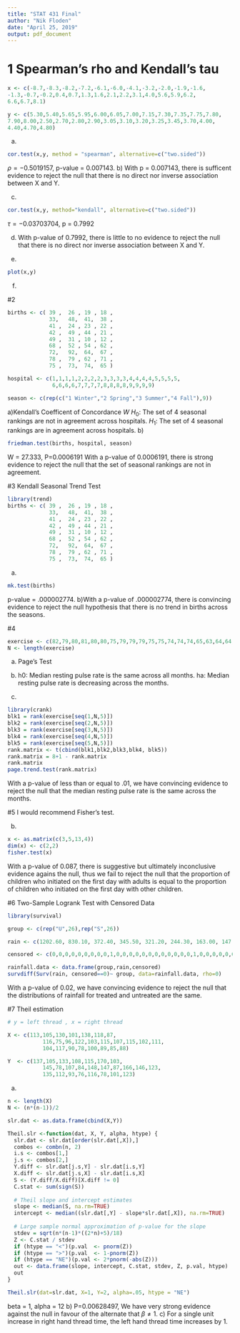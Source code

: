 ---
title: "STAT 431 Final"
author: "Nik Floden"
date: "April 25, 2019"
output: pdf_document
---

# 1 Spearman's rho and Kendall's tau
```{r}
x <- c(-8.7,-8.3,-8.2,-7.2,-6.1,-6.0,-4.1,-3.2,-2.0,-1.9,-1.6,
-1.3,-0.7,-0.2,0.4,0.7,1.3,1.6,2.1,2.2,3.1,4.0,5.6,5.9,6.2,
6.6,6.7,8.1)

y <- c(5.30,5.40,5.65,5.95,6.00,6.05,7.00,7.15,7.30,7.35,7.75,7.80, 
7.90,8.00,2.50,2.70,2.80,2.90,3.05,3.10,3.20,3.25,3.45,3.70,4.00,
4.40,4.70,4.80)
```

a)
```{r}
cor.test(x,y, method = "spearman", alternative=c("two.sided"))
```
$\rho = -0.5019157$, p-value = 0.007143. \newline
b) With p = 0.007143, there is sufficent evidence to reject the null that there is no direct nor inverse association between X and Y. \newline

c)
```{r}
cor.test(x,y, method="kendall", alternative=c("two.sided"))
```
$\tau = -0.03703704$, p = 0.7992 \newline

d) 
With  p-value of 0.7992, there is little to no evidence to reject the null that there is no direct nor inverse association between X and Y. \newline

e)
```{r}
plot(x,y)
```

f)

#2
```{r}
births <- c( 39 ,  26 , 19 , 18 ,
             33,   48,  41,  38 ,
             41 ,  24 , 23 , 22 ,
             42 ,  49 , 44 , 21 ,
             49 ,  31 , 10 , 12 ,
             68 ,  52 , 54 , 62 ,
             72,   92,  64,  67 ,
             78 ,  79 , 62 , 71 ,
             75 ,  73,  74,  65 )

hospital <- c(1,1,1,1,2,2,2,2,3,3,3,3,4,4,4,4,5,5,5,5,
              6,6,6,6,7,7,7,7,8,8,8,8,9,9,9,9)

season <- c(rep(c("1 Winter","2 Spring","3 Summer","4 Fall"),9))
```
a)Kendall's Coefficent of Concordance *W* \newline
$H_0:$ The set of 4 seasonal rankings are not in agreement across hospitals. \newline
$H_1:$ The set of 4 seasonal rankings are in agreement across hospitals. \newline
b)
```{r}
friedman.test(births, hospital, season)
```
W = 27.333, P=0.0006191 \newline
With a p-value of 0.0006191, there is strong evidence to reject the null that the set of seasonal rankings are not in agreement. 


#3 Kendall Seasonal Trend Test 
```{r}
library(trend)
births <- c( 39 ,  26 , 19 , 18 ,
             33,   48,  41,  38 ,
             41 ,  24 , 23 , 22 ,
             42 ,  49 , 44 , 21 ,
             49 ,  31 , 10 , 12 ,
             68 ,  52 , 54 , 62 ,
             72,   92,  64,  67 ,
             78 ,  79 , 62 , 71 ,
             75 ,  73,  74,  65 )
```
a) 
```{r}
mk.test(births)
```
p-value = .000002774. \newline
b)With a p-value of .000002774, there is convincing evidence to reject the null hypothesis that there is no trend in births across the seasons.  

#4
```{r}
exercise <- c(82,79,80,81,80,80,75,79,79,79,75,75,74,74,74,65,63,64,64,63,77,76,74,77,76,68,68,68,67,68,70,69,68,69,70,77,77,77,76,73)
N <- length(exercise)
```
a) Page's Test \newline
b) h0: Median resting pulse rate is the same across all months. \newline
ha: Median resting pulse rate is decreasing across the months. \newline

c)
```{r}
library(crank)
blk1 = rank(exercise[seq(1,N,5)])
blk2 = rank(exercise[seq(2,N,5)])
blk3 = rank(exercise[seq(3,N,5)])
blk4 = rank(exercise[seq(4,N,5)])
blk5 = rank(exercise[seq(5,N,5)])
rank.matrix <- t(cbind(blk1,blk2,blk3,blk4, blk5))
rank.matrix = 8+1 - rank.matrix
rank.matrix
page.trend.test(rank.matrix)
```
With a p-value of less than or equal to .01, we have convincing evidence to reject the null that the median resting pulse rate is the same across the months. 

#5
I would recommend Fisher's test.

b)
```{r}
x <- as.matrix(c(3,5,13,4))
dim(x) <- c(2,2)
fisher.test(x)
```

With a p-value of 0.087, there is suggestive but ultimately inconclusive evidence agains the null, thus we fail to reject the null that the proportion of children who initiated on the first day with adults is equal to the proportion of children who initiated on the first day with other children.

#6 Two-Sample Logrank Test with Censored Data
```{r}
library(survival)

group <- c(rep("U",26),rep("S",26))

rain <- c(1202.60, 830.10, 372.40, 345.50, 321.20, 244.30, 163.00, 147.80, 95.00, 87.00, 81.20, 68.50, 47.30, 41.10, 36.60, 29.00, 28.60, 26.30, 26.10, 24.40, 21.70, 17.30, 11.50, 4.90, 4.90, 1.00, 2745.60, 1697.80, 1656.00, 978.00, 703.40, 489.10, 430.00, 334.10, 302.80, 274.70, 274.70, 255.00, 242.50, 200.70, 198.60, 129.60, 119.00, 118.30, 115.30, 92.40, 40.60, 32.70, 31.40, 17.50, 7.70, 4.10)

censored <- c(0,0,0,0,0,0,0,0,0,1,0,0,0,0,0,0,0,0,0,0,0,0,1,0,0,0,0,0,0,0,1,1,0,0,0,0,0,0,0,0,0,0,0,0,0,0,0,0,0,0,0,0)

rainfall.data <- data.frame(group,rain,censored)
survdiff(Surv(rain, censored==0)~ group, data=rainfall.data, rho=0)
```
With a p-value of 0.02, we have convincing evidence to reject the null that the distributions of rainfall for treated and untreated are the same. 

#7 Theil estimation 

```{r}
# y = left thread , x = right thread

X <- c(113,105,130,101,138,118,87,
           116,75,96,122,103,115,107,115,102,111,
           104,117,90,78,100,89,85,88)

Y  <- c(137,105,133,108,115,170,103,
           145,78,107,84,148,147,87,166,146,123,
           135,112,93,76,116,78,101,123)
```

a)

```{r}
n <- length(X)
N <- (n*(n-1))/2

slr.dat <- as.data.frame(cbind(X,Y))

Theil.slr <-function(dat, X, Y, alpha, htype) {
  slr.dat <- slr.dat[order(slr.dat[,X]),]
  combos <- combn(n, 2)
  i.s <- combos[1,]
  j.s <- combos[2,]
  Y.diff <- slr.dat[j.s,Y] - slr.dat[i.s,Y]
  X.diff <- slr.dat[j.s,X] - slr.dat[i.s,X]      
  S <- (Y.diff/X.diff)[X.diff != 0]
  C.stat <- sum(sign(S))  
  
  # Theil slope and intercept estimates
  slope <- median(S, na.rm=TRUE)                 
  intercept <- median((slr.dat[,Y] - slope*slr.dat[,X]), na.rm=TRUE)     
  
  # Large sample normal approximation of p-value for the slope
  stdev = sqrt(n*(n-1)*((2*n)+5)/18)
  Z <- C.stat / stdev
  if (htype == "<")(p.val  <- pnorm(Z))
  if (htype == ">")(p.val  <- 1-pnorm(Z))
  if (htype == "NE")(p.val <- 2*pnorm(-abs(Z)))
  out <- data.frame(slope, intercept, C.stat, stdev, Z, p.val, htype)
  out
}

Theil.slr(dat=slr.dat, X=1, Y=2, alpha=.05, htype = "NE")
```

beta = 1, alpha = 12 
\newline
b) 
P=0.00628497, We have very strong evidence against the null in favour of the alternate that $\beta \neq 1$. 
\newline
c) 
For a single unit increase in right hand thread time, the left hand thread time increases by 1. 
